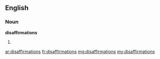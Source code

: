 ==English==

===Noun===
'''disaffirmations'''

# {{plural of|disaffirmation}}

[[ar:disaffirmations]]
[[fr:disaffirmations]]
[[mg:disaffirmations]]
[[my:disaffirmations]]